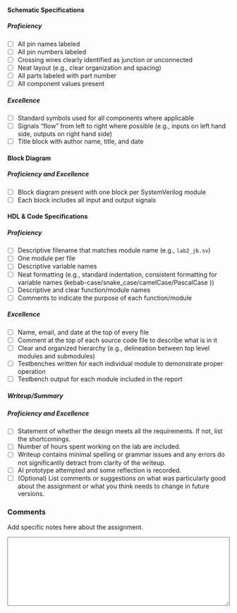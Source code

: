 

#### Schematic Specifications

##### Proficiency

- [ ] All pin names labeled
- [ ] All pin numbers labeled
- [ ] Crossing wires clearly identified as junction or unconnected
- [ ] Neat layout (e.g., clear organization and spacing)
- [ ] All parts labeled with part number
- [ ] All component values present

##### Excellence

- [ ] Standard symbols used for all components where applicable
- [ ] Signals "flow" from left to right where possible (e.g., inputs on left hand side, outputs on right hand side)
- [ ] Title block with author name, title, and date


#### Block Diagram

##### Proficiency and Excellence

- [ ] Block diagram present with one block per SystemVerilog module
- [ ] Each block includes all input and output signals

#### HDL & Code Specifications

##### Proficiency

- [ ] Descriptive filename that matches module name (e.g., `lab2_jb.sv`)
- [ ] One module per file
- [ ] Descriptive variable names
- [ ] Neat formatting (e.g., standard indentation, consistent formatting for variable names (kebab-case/snake_case/camelCase/PascalCase ))
- [ ] Descriptive and clear function/module names
- [ ] Comments to indicate the purpose of each function/module


##### Excellence

- [ ] Name, email, and date at the top of every file
- [ ] Comment at the top of each source code file to describe what is in it
- [ ] Clear and organized hierarchy (e.g., delineation between top level modules and submodules)
- [ ] Testbenches written for each individual module to demonstrate proper operation
- [ ] Testbench output for each module included in the report


##### Writeup/Summary

##### Proficiency and Excellence

- [ ] Statement of whether the design meets all the requirements. If not, list the shortcomings.
- [ ] Number of hours spent working on the lab are included.
- [ ] Writeup contains minimal spelling or grammar issues and any errors do not significantly detract from clarity of the writeup.
- [ ] AI prototype attempted and some reflection is recorded.
- [ ] (Optional) List comments or suggestions on what was particularly good about the assignment or what you think needs to change in future versions.

### Comments

Add specific notes here about the assignment.

<textarea style="width: 100%" id="comments" name="comments" rows="10" cols="10">

</textarea>